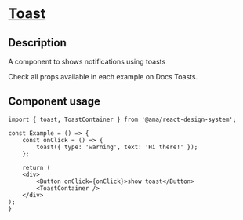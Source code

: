 
<Meta title="Components/Toasts/Toasts Docs" />

<h1 className="mb-32">
  <u>Toast</u>
</h1>

<h2> Description </h2>
<p className="fs-16">A component to shows notifications using toasts</p>
<p className="fs-16">Check all props available in each example on Docs Toasts.</p>

<h2>Component usage</h2>

```tsx
import { toast, ToastContainer } from '@ama/react-design-system';

const Example = () => {
	const onClick = () => {
		toast({ type: 'warning', text: 'Hi there!' });
	};

	return (
	<div>
		<Button onClick={onClick}>show toast</Button>
		<ToastContainer />
	</div>
);
}
```
